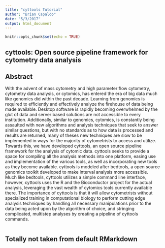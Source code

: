 ```yaml
---
title: "cyttools Tutorial"
author: "Brian Capaldo"
date: "5/3/2017"
output: html_document
---
```


```r
knitr::opts_chunk$set(echo = TRUE)
```

## cyttools: Open source pipeline framework for cytometry data analysis

## Abstract

With the advent of mass cytometry and high parameter flow cytometry, cytometry data analysis, or cytomics, has entered the era of big data much like genomics did within the past decade. Learning from genomics is required to efficiently and effectively analyze the firehouse of data being made available. Desktop software is rapidly becoming overwhelmed by the glut of data and server based solutions are not accessible to every institution. Additionally, similar to genomics, cytomics, is constantly being assaulted with new algorithms and analysis techniques that seek to answer similar questions, but with no standards as to how data is processed and results are returned, many of theses new techniques are slow to be implemented in ways for the majority of cytometrists to access and utilize. Towards this, we have developed cyttools, an open source pipeline framework for the analysis of cytomic data. cyttools seeks to provide a space for compiling all the analysis methods into one platform, easing use and implementation of the various tools, as well as incorporating new tools as they become available. cyttools is modeled after bedtools, a open source genomics toolkit developed to make interval analysis more accessible. Much like bedtools, cyttools utilizes a simple command line interface, however, cyttools uses the R and the Bioconductor project for the actual analysis, leveraging the vast wealth of cytomics tools currently available there. The importance of cyttools is that it will allow cytometrists without specialized training in computational biology to perform cutting edge analysis techniques by handling all necessary manipulations prior to the data being acted upon by the algorithm of choice, and stringing complicated, multistep analyses by creating a pipeline of cyttools commands.

```r

```

## Totally not taken from default RMarkdown



```r

```


